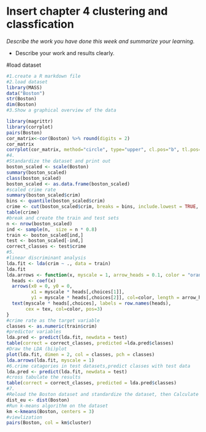 # Insert chapter 4 clustering and classfication 

*Describe the work you have done this week and summarize your learning.*

- Describe your work and results clearly. 

#load dataset
```r
#1.create a R markdown file 
#2.load dataset
library(MASS)
data("Boston")
str(Boston)
dim(Boston)
#3.Show a graphical overview of the data 

library(magrittr)
library(corrplot)
pairs(Boston)
cor_matrix<-cor(Boston) %>% round(digits = 2)
cor_matrix
corrplot(cor_matrix, method="circle", type="upper", cl.pos="b", tl.pos="d", tl.cex = 0.6)
#4.
#Standardize the dataset and print out
boston_scaled <- scale(Boston)
summary(boston_scaled)
class(boston_scaled)
boston_scaled <- as.data.frame(boston_scaled)
#scaled crime rate
summary(boston_scaled$crim)
bins <- quantile(boston_scaled$crim)
crime <- cut(boston_scaled$crim, breaks = bins, include.lowest = TRUE, labels = c("low", "med_low", "med_high", "high"))
table(crime)
#break and create the train and test sets
n <- nrow(boston_scaled)
ind <- sample(n,  size = n * 0.8)
train <- boston_scaled[ind,]
test <- boston_scaled[-ind,]
correct_classes <- test$crime
#5.
#linear discriminant analysis 
lda.fit <- lda(crim ~ ., data = train)
lda.fit 
lda.arrows <- function(x, myscale = 1, arrow_heads = 0.1, color = "orange", tex = 0.75, choices = c(1,2)){
  heads <- coef(x)
  arrows(x0 = 0, y0 = 0, 
         x1 = myscale * heads[,choices[1]], 
         y1 = myscale * heads[,choices[2]], col=color, length = arrow_heads)
  text(myscale * heads[,choices], labels = row.names(heads), 
       cex = tex, col=color, pos=3)
}
#crime rate as the target variable
classes <- as.numeric(train$crim)
#predictor variables
lda.pred <- predict(lda.fit, newdata = test)
table(correct = correct_classes, predicted =lda.pred$classes)
#Draw the LDA (bi)plot
plot(lda.fit, dimen = 2, col = classes, pch = classes)
lda.arrows(lda.fit, myscale = 1)
#6.crime catagories in test datasets,predict classes with test data
lda.pred <- predict(lda.fit, newdata = test)
#cross tabulate the results
table(correct = correct_classes, predicted = lda.pred$classes)
#7.
#Reload the Boston dataset and standardize the dataset, then Calculate the distances between the observations.
dist_eu <- dist(Boston)
#Run k-means algorithm on the dataset
km <-kmeans(Boston, centers = 3)
#viewlization
pairs(Boston, col = km$cluster)
```